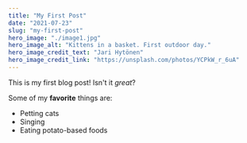 ---
title: "My First Post"
date: "2021-07-23"
slug: "my-first-post"
hero_image: "./image1.jpg"
hero_image_alt: "Kittens in a basket. First outdoor day."
hero_image_credit_text: "Jari Hytönen"
hero_image_credit_link: "https://unsplash.com/photos/YCPkW_r_6uA"
---

This is my first blog post! Isn't it *great*?

Some of my **favorite** things are:

* Petting cats
* Singing
* Eating potato-based foods